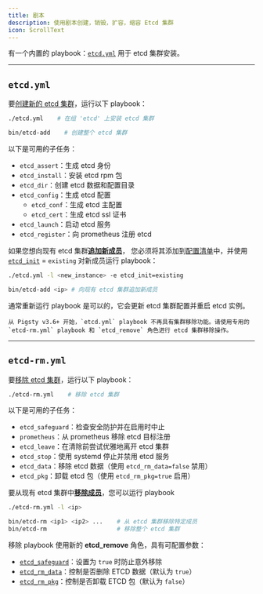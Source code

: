 ```yaml
---
title: 剧本
description: 使用剧本创建，销毁，扩容，缩容 Etcd 集群
icon: ScrollText
---
```


有一个内置的 playbook：[`etcd.yml`](https://github.com/pgsty/pigsty/blob/main/etcd.yml) 用于 etcd 集群安装。

------

## `etcd.yml`

要[创建新的 etcd 集群](/zh/etcd/admin/#create-cluster)，运行以下 playbook：

```bash tab="playbook"
./etcd.yml    # 在组 'etcd' 上安装 etcd 集群
```
```bash tab="script"
bin/etcd-add    # 创建整个 etcd 集群
```

以下是可用的子任务：

- `etcd_assert`：生成 etcd 身份
- `etcd_install`：安装 etcd rpm 包
- `etcd_dir`：创建 etcd 数据和配置目录
- `etcd_config`：生成 etcd 配置
  - `etcd_conf`：生成 etcd 主配置
  - `etcd_cert`：生成 etcd ssl 证书
- `etcd_launch`：启动 etcd 服务
- `etcd_register`：向 prometheus 注册 etcd

如果您想向现有 etcd 集群[**追加新成员**](/zh/etcd/admin/#append-member)，
您必须将其添加到[配置清单](/zh/config/inventory)中，并使用 [`etcd_init`](/zh/etcd/param/#etcd_init) = `existing` 
对新成员运行 playbook：

```bash tab="playbook"
./etcd.yml -l <new_instance> -e etcd_init=existing
```
```bash tab="script"
bin/etcd-add <ip> # 向现有 etcd 集群追加新成员
```

通常重新运行 playbook 是可以的，它会更新 etcd 集群配置并重启 etcd 实例。

<Callout title="Pigsty v3.6+ 的变化" type="info">

    从 Pigsty v3.6+ 开始，`etcd.yml` playbook 不再具有集群移除功能。请使用专用的 `etcd-rm.yml` playbook 和 `etcd_remove` 角色进行 etcd 集群移除操作。

</Callout>




------

## `etcd-rm.yml`

要[移除 etcd 集群](/zh/etcd/admin/#remove-cluster)，运行以下 playbook：

```bash
./etcd-rm.yml    # 移除 etcd 集群
```

以下是可用的子任务：

- `etcd_safeguard`：检查安全防护并在启用时中止
- `prometheus`：从 prometheus 移除 etcd 目标注册
- `etcd_leave`：在清除前尝试优雅地离开 etcd 集群
- `etcd_stop`：使用 systemd 停止并禁用 etcd 服务
- `etcd_data`：移除 etcd 数据（使用 `etcd_rm_data=false` 禁用）
- `etcd_pkg`：卸载 etcd 包（使用 `etcd_rm_pkg=true` 启用）

要从现有 etcd 集群中[**移除成员**](/zh/etcd/admin/#remove-member)，您可以运行 playbook

```bash tab="playbook"
./etcd-rm.yml -l <ip>
```
```bash tab="script"
bin/etcd-rm <ip1> <ip2> ...    # 从 etcd 集群移除特定成员
bin/etcd-rm                    # 移除整个 etcd 集群
```

移除 playbook 使用新的 **etcd_remove** 角色，具有可配置参数：

- [`etcd_safeguard`](/zh/etcd/param#etcd_safeguard)：设置为 `true` 时防止意外移除
- [`etcd_rm_data`](/zh/etcd/param#etcd_rm_data)：控制是否删除 ETCD 数据（默认为 `true`）
- [`etcd_rm_pkg`](/zh/etcd/param#etcd_rm_pkg)：控制是否卸载 ETCD 包（默认为 `false`）